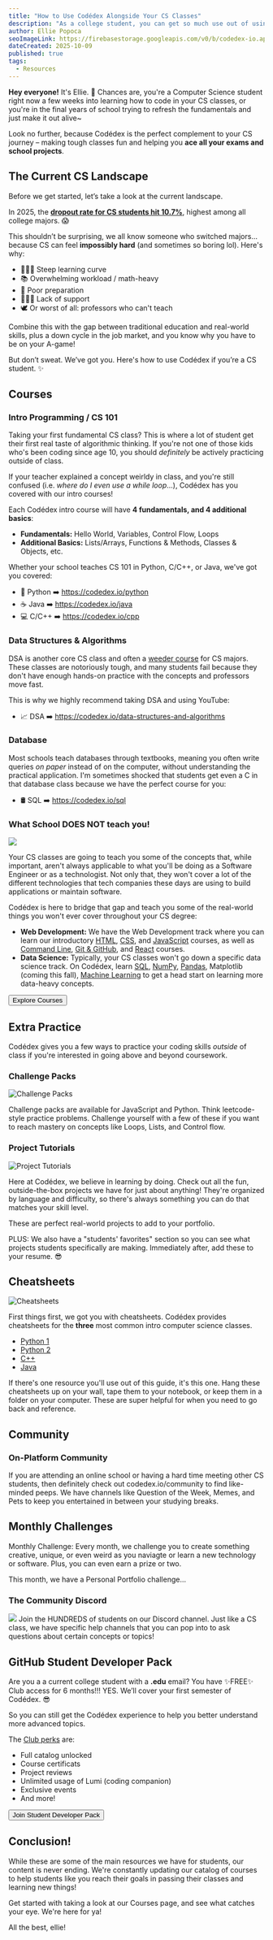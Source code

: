 ```yaml
---
title: "How to Use Codédex Alongside Your CS Classes"
description: "As a college student, you can get so much use out of using Codédex alongside your computer science classes, and we will show you how!"
author: Ellie Popoca
seoImageLink: https://firebasestorage.googleapis.com/v0/b/codedex-io.appspot.com/o/blogs%2Fhow-to-use-codedex-alongside-your-cs-classes%2Fbanner.gif?alt=media&token=67f97719-dde7-4236-a712-a21b8486afa2
dateCreated: 2025-10-09
published: true
tags:
  - Resources
---
```


**Hey everyone!** It's Ellie. 👋 Chances are, you're a Computer Science student right now a few weeks into learning how to code in your CS classes, or you're in the final years of school trying to refresh the fundamentals and just make it out alive~

Look no further, because Codédex is the perfect complement to your CS journey – making tough classes fun and helping you **ace all your exams and school projects**.

## The Current CS Landscape

Before we get started, let’s take a look at the current landscape.

In 2025, the **[dropout rate for CS students hit 10.7%](https://missiongraduatenm.org/college-dropout-statistics)**, highest among all college majors. 😱

This shouldn’t be surprising, we all know someone who switched majors... because CS can feel **impossibly hard** (and sometimes so boring lol). Here's why:

- 🧗🏽‍♀️ Steep learning curve
- 📚 Overwhelming workload / math-heavy
- 🫣 Poor preparation
- 🤷🏽‍♀️ Lack of support
- 🕊️ Or worst of all: professors who can't teach

Combine this with the gap between traditional education and real-world skills, plus a down cycle in the job market, and you know why you have to be on your A-game!

But don’t sweat. We’ve got you. Here's how to use Codédex if you’re a CS student. ✨

## Courses

### Intro Programming / CS 101

Taking your first fundamental CS class? This is where a lot of student get their first real taste of algorithmic thinking. If you're not one of those kids who's been coding since age 10, you should _definitely_ be actively practicing outside of class. 

If your teacher explained a concept weirldy in class, and you're still confused (i.e. _where do I even use a while loop_...), Codédex has you covered with our intro courses!

Each Codédex intro course will have **4 fundamentals, and 4 additional basics**:

  - **Fundamentals:** Hello World, Variables, Control Flow, Loops
  - **Additional Basics:** Lists/Arrays, Functions & Methods, Classes & Objects, etc.
    
Whether your school teaches CS 101 in Python, C/C++, or Java, we've got you covered: 

- 🐍 Python ➡️ https://codedex.io/python
- ☕️ Java ➡️ https://codedex.io/java
- 💻 C/C++ ➡️ https://codedex.io/cpp

### Data Structures & Algorithms

DSA is another core CS class and often a [weeder course](https://en.wiktionary.org/wiki/weeder_course) for CS majors. These classes are notoriously tough, and many students fail because they don't have enough hands-on practice with the concepts and professors move fast.

This is why we highly recommend taking DSA and using YouTube:

- 📈 DSA ➡️ https://codedex.io/data-structures-and-algorithms

### Database

Most schools teach databases through textbooks, meaning you often write queries _on paper_ instead of on the computer, without understanding the practical application. I'm sometimes shocked that students get even a C in that database class because we have the perfect course for you:

- 🛢️ SQL ➡️ https://codedex.io/sql 

### What School DOES NOT teach you! 

![](https://i.imgur.com/aWpf3eP.png)

Your CS classes are going to teach you some of the concepts that, while important, aren't always applicable to what you'll be doing as a Software Engineer or as a technologist. Not only that, they won't cover a lot of the different technologies that tech companies these days are using to build applications or maintain software. 

Codédex is here to bridge that gap and teach you some of the real-world things you won't ever cover throughout your CS degree: 

- **Web Development:** We have the Web Development track where you can learn our introductory [HTML](https://codedex.io/html), [CSS](https://codedex.io/css), and [JavaScript](https://codedex.io/javascript) courses, as well as [Command Line](https://www.codedex.io/command-line), [Git & GitHub](https://www.codedex.io/git-github), and [React](https://www.codedex.io/react) courses.
- **Data Science:** Typically, your CS classes won't go down a specific data science track. On Codédex, learn [SQL](https://codedex.io/sql), [NumPy](https://codedex.io/numpy), [Pandas](https://codedex.io/pandas), Matplotlib (coming this fall), [Machine Learning](https://codedex.io/machine-learning) to get a head start on learning more data-heavy concepts.

<div style={{ display: "flex", justifyContent: "center", marginBottom: "1.2rem", transform: "scale(.9)" }}>
  <a style={{ all: "unset" }} href="https://www.codedex.io/courses" target="_blank" and rel="noopener noreferrer"><Button variant="yellow">Explore Courses</Button></a>
</div>

## Extra Practice

Codédex gives you a few ways to practice your coding skills *outside* of class if you're interested in going above and beyond coursework. 

### Challenge Packs

![Challenge Packs](https://i.imgur.com/kdCDmdo.png)

Challenge packs are available for JavaScript and Python. Think leetcode-style practice problems. Challenge yourself with a few of these if you want to reach mastery on concepts like Loops, Lists, and Control flow. 

### Project Tutorials

![Project Tutorials](https://i.imgur.com/IcSfjq2.png)

Here at Codédex, we believe in learning by doing. Check out all the fun, outside-the-box projects we have for just about anything! They're organized by language and difficulty, so there's always something you can do that matches your skill level. 

These are perfect real-world projects to add to your portfolio.

PLUS: We also have a "students' favorites" section so you can see what projects students specifically are making. Immediately after, add these to your resume. 😎

## Cheatsheets

![Cheatsheets](https://i.imgur.com/soEbhSD.png)

First things first, we got you with cheatsheets. Codédex provides cheatsheets for the **three** most common intro computer science classes. 

- [Python 1](https://www.codedex.io/assets/python-basics-1.pdf)
- [Python 2](https://www.codedex.io/assets/python-basics-2.pdf)
- [C++](https://www.codedex.io/assets/cpp-basics-1.pdf)
- [Java](https://www.codedex.io/assets/java-basics-1.pdf)

If there's one resource you'll use out of this guide, it's this one. Hang these cheatsheets up on your wall, tape them to your notebook, or keep them in a folder on your computer. These are super helpful for when you need to go back and reference. 

## Community 

### On-Platform Community

If you are attending an online school or having a hard time meeting other CS students, then definitely check out codedex.io/community to find like-minded peeps. We have channels like Question of the Week, Memes, and Pets to keep you entertained in between your studying breaks.

## Monthly Challenges

Monthly Challenge: Every month, we challenge you to create something creative, unique, or even weird as you naviagte or learn a new technology or software. Plus, you can even earn a prize or two. 

This month, we have a Personal Portfolio challenge...

### The Community Discord
![](https://i.imgur.com/shL4vhm.png)
Join the HUNDREDS of students on our Discord channel. Just like a CS class, we have specific help channels that you can pop into to ask questions about certain concepts or topics! 

## GitHub Student Developer Pack

Are you a a current college student with a **.edu** email? You have ✨FREE✨ Club access for 6 months!!! YES. We’ll cover your first semester of Codédex. 😎

So you can still get the Codédex experience to help you better understand more advanced topics. 

The [Club perks](https://www.codedex.io/pricing) are:

- Full catalog unlocked
- Course certificats
- Project reviews
- Unlimited usage of Lumi (coding companion)
- Exclusive events
- And more!

<div style={{ display: "flex", justifyContent: "center", marginBottom: "1.2rem", transform: "scale(.9)" }}>
  <a style={{ all: "unset" }} href="https://education.github.com/pack" target="_blank" and rel="noopener noreferrer"><Button variant="yellow">Join Student Developer Pack</Button></a>
</div>

## Conclusion! 

While these are some of the main resources we have for students, our content is never ending. We're constantly updating our catalog of courses to help students like you reach their goals in passing their classes and learning new things! 


Get started with taking a look at our Courses page, and see what catches your eye. We're here for ya! 

All the best,
ellie! 



